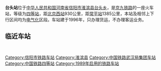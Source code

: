 {{Infobox China railway station 
|车站名称 = 台头站
|图片 = 
|图片介紹 = 
|其他名称= 
|车站名称拼音=Taitou Zhan
|英文名称=Taitou Railway Station
|车站代码=25151
|电报码= TAN
|拼音码= TTO
|车站类型= 货运站
|始建时间=
|开通运营= 1996年
|车站位置 =[[中华人民共和国|中华人民共和国]][[河南省|河南省]][[信阳市|信阳市]][[淮滨县|淮滨县]][[台头乡|台头乡]]
|归属 = [[武汉铁路局|武汉铁路局]]
|使用状态= 使用中
|线路 = [[京九铁路|京九铁路]]
|车站等级 = [[四等站_(中鐵)|四等站]]
|月台数目 =2
|侧式站台=1
|岛式站台=1
|站台面 = 3	
|股道数目 =4
|正线= 2
|到发线= 3
|其它线= 0
|坐标 = {{Coord|32|24|54|N|115|18|46|E|format=dms|display=inline,title|type:railwaystation_region:CN}}
|网站 = }}
 
{{BS-map|title=台头站路轨及月台配置示意图|navbar=Rdt_demo|map=
\CONTg\CONTg~~[[京九铁路|京九铁路]][[上行线|上]]、[[下行线|下行线]][[北京西站|北京西站]]方向
\STRg\STRf
\STR!~STRc2\ABZg3
\ABZg+1\STRc4!~STR
\ABZg2\STRc3!~STR
STRc2\ABZg3!~STRc1\ABZg+4
\STR+1\STR+c4\ABZg2\STRc3
\STR\STR\STR+c1\STR+4
exSTR3+1\STR\STR\STR\STR
\STR\STR\STR\STR
\STR\STR\STR\STR
exSTR2+4\STR\STR\STR\STR
\STR\STR\STR\STR
\STR+BSr\STR\STR+BSl\STR+BSr
\STR+BSr\STR\STR+BSl\STR+BSr
\STR+BSr\STR\STR+BSl\STR+BSr
\STR+BSr\STR\STR+BSl\STR+BSr
\STR\STR\STR\STR
\STR\STR\STR\STR
\STR2\STR+c3\STR+c2\STR3
\STRc1\ABZg+4\ABZg+1\STRc4
\ABZg2\STRc3!~STR
\STR!~STRc1\ABZg+4
\STR!~STRc2\ABZg3
\ABZg+1\STRc4!~STR
\STRg\STRf
\CONTf\CONTf~~[[京九铁路|京九铁路]][[上行线|上]]、[[下行线|下行线]][[常平站|常平站]]方向
}}
'''台头站'''位于[[中华人民共和国|中华人民共和国]][[河南省|河南省]][[信阳市|信阳市]][[淮滨县|淮滨县]][[台头乡|台头乡]]，是[[京九铁路|京九铁路]]的一座火车站，等级为[[四等站_(中国)|四等站]]，距[[北京西站|北京西站]]930公里，距[[常平站|常平站]]1385公里，本站及相邻上下行区间均为[[电气化|电气化]]区段。车站建于1996年，只办理货运，不办理客运业务。
==临近车站==
{{start rail box|[[中国铁路|中国铁路]]}}
{{s-inop|[[淮滨站|淮滨站]]|[[北京西站|北京西站]]方向}}
{{s-line|[[京九铁路|京九铁路]]<br/>←14km 台头站 20km→}}
{{s-inop|[[吕店站|吕店站]]|[[常平站|常平站]]方向}}
{{end box}}

 {{京九铁路}} 
[[Category:信阳市铁路车站|Category:信阳市铁路车站]]
[[Category:淮滨县|Category:淮滨县]]
[[Category:中国铁路武汉局集团车站|Category:中国铁路武汉局集团车站]]
[[Category:中国铁路四等站|Category:中国铁路四等站]]
[[Category:1989年启用的铁路车站|Category:1989年启用的铁路车站]]